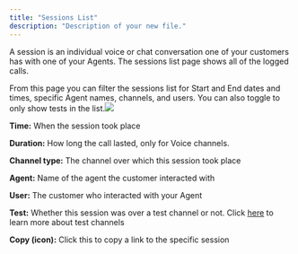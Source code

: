 ```yaml
---
title: "Sessions List"
description: "Description of your new file."
---
```


A session is an individual voice or chat conversation one of your customers has with one of your Agents. The sessions list page shows all of the logged calls.

From this page you can filter the sessions list for Start and End dates and times, specific Agent names, channels, and users. You can also toggle to only show tests in the list.![](/mintlify/images/sessionslist.jpg)

**Time:** When the session took place

**Duration:** How long the call lasted, only for Voice channels. 

**Channel type:** The channel over which this session took place

**Agent:** Name of the agent the customer interacted with

**User:** The customer who interacted with your Agent

**Test:** Whether this session was over a test channel or not. Click [<u>here</u>](https://docs.syllable.ai/workspaces/SessionConfig) to learn more about test channels

**Copy (icon):** Click this to copy a link to the specific session